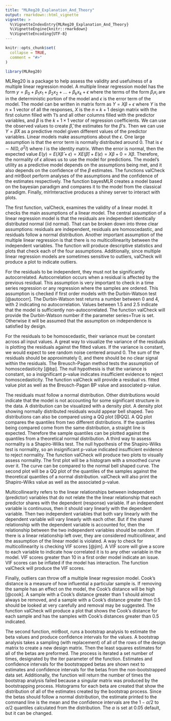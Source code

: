 ```yaml
---
title: "MLReg20_Explanation_And_Theory"
output: rmarkdown::html_vignette
vignette: >
  %\VignetteIndexEntry{MLReg20_Explanation_And_Theory}
  %\VignetteEngine{knitr::rmarkdown}
  %\VignetteEncoding{UTF-8}
---
```


```r
knitr::opts_chunk$set(
  collapse = TRUE,
  comment = "#>"
)
```

```r
library(MLReg20)
```


MLReg20 is a package to help assess the validity and usefulness of a multiple linear regression model. A multiple linear regression model has the form $y=\beta_0 + \beta_1x_1+\beta_2x_2+...+\beta_kx_k+\epsilon$ where the terms of the form $\beta_ix_i$ are in the deterministic portion of the model and $\epsilon$ is the error term of the model. The model can be written in matrix form as $Y=X\beta+\epsilon$ where $Y$ is the $n \times 1$ vector of all the responses, $X$ is the $n \times k+1$ design matrix with the first column filled with 1's and all other columns filled with the predictor variables, and $\beta$ is the $k+1 \times 1$ vector of regression coefficients. We can use the observed values to create $\hat{\beta}$, the estimates for the $\beta$'s. Then we can use $Y=\hat{\beta}X$ as a predictive model given different values of the predictor variables. Linear models make assumptions about the $\epsilon$. One large assumption is that the error term is normally distributed around 0. That is $\epsilon \sim N(0, \sigma^2I)$ where $I$ is the identity matrix. When the error is normal, then the expected value $E(y)=E(X\hat{\beta}+\epsilon)=XE(\hat{\beta})+E(\epsilon)=X\beta+0=X\beta$. Therefore, the normality of $\epsilon$ allows us to use the model for predictions. The model's utility as a predictive model depends on the assumptions being met, and it also depends on the confidence of the $\beta$ estimates. The functions valCheck and mlrBoot perform analyses of the assumptions and the confidence of the estimates respectively. The function bayesMLR creates a model based on the bayesian paradigm and compares it to the model from the classical paradigm. Finally, mlrInteractive produces a shiney server to interact with plots. 

The first function, valCheck, examines the validity of a linear model. It checks the main assumptions of a linear model. The central assumption of a linear regression model is that the residuals are independent identically distributed normal (iid normal). That can be broken down into three clear assumptions: residuals are independent, residuals are homoscedastic, and residuals follow a normal distribution. Another important assumption of the multiple linear regression is that there is no multicollinearity between the independent variables. The function will produce descriptive statistics and plots that check each of the four assumptions. Additionally, since multiple linear regression models are sometimes sensitive to outliers, valCheck will produce a plot to indicate outliers. 

For the residuals to be independent, they must not be significantly autocorrelated. Autocorrelation occurs when a residual is affected by the previous residual. This assumption is very important to check in a time series regression or any regression where the samples are ordered. This assumption is checked if first order models with the Durbin-Watson test [@autocorr]. The Durbin-Watson test returns a number between 0 and 4, with 2 indicating no autocorrelation. Values between 1.5 and 2.5 indicate that the model is sufficiently non-autocorrelated. The function valCheck will provide the Durbin-Watson number if the parameter series=True is set. Otherwise it will be assumed that the assumption on independence is satisfied by design. 

For the residuals to be homoscedastic, their variance must be constant across all input values. A great way to visualize the variance of the residuals is plotting the residuals against the fitted values. If the variance is constant, we would expect to see random noise centered around 0. The sum of the residuals should be approximately 0, and there should be no clear signal within the residuals. The Breusch-Pagan method tests the assumption of homoscedasticity [@bp]. The null hypothesis is that the variance is constant, so a insignificant p-value indicates insufficient evidence to reject homoscedasticity. The function valCheck will provide a residual vs. fitted value plot as well as the Breusch-Pagan BP value and associated p-value. 

The residuals must follow a normal distribution. Other distributions would indicate that the model is not accounting for some significant structure in the data. A distribution can be visualized with a density plot. A density plot showing normally distributed residuals would appear bell shaped. Two distributions can also be compared using a QQ plot [@QQ]. A QQ plot compares the quantiles from two different distributions. If the quantiles being compared come from the same distribution, a straight line is expected. Therefore the sample quantiles can be plotted against the quantiles from a theoretical normal distribution. A third way to assess normality is a Shapiro-Wilks test. The null hypothesis of the Shapiro-Wilks test is normality, so an insignificant p-value indicated insufficient evidence to reject normality. The function valCheck will produce two plots to visually assess normality. The first plot will be a histogram with a smoothed curve over it. The curve can be compared to the normal bell shaped curve. The second plot will be a QQ plot of the quantiles of the samples against the theoretical quantiles of a normal distribution. valCheck will also print the Shapiro-Wilks value as well as the associated p-value. 

Multicollinearity refers to the linear relationships between independent (predictor) variables that do not relate the the linear relationship that each predictor shares with the dependent (response) variable. If an independent variable is continuous, then it should vary linearly with the dependent variable. Then two independent variables that both vary linearly with the dependent variable will vary linearly with each other. But if the shared relationship with the dependent variable is accounted for, then the relationship between the two independent variables should be random. If there is a linear relationship left over, they are considered multicollinear, and the assumption of the linear model is violated. A way to check for multicollinearity is checking VIF scores [@jim]. A VIF score will give a score to each variable to indicate how correlated it is to any other variable in the model. VIF scores greater than 10 in a first order model indicate an issue. VIF scores can be inflated if the model has interaction. The function valCheck will produce the VIF scores. 

Finally, outliers can throw off a multiple linear regression model. Cook's distance is a measure of how influential a particular sample is. If removing the sample has an effect on the model, the Cook's distance will be high [@cook]. A sample with a Cook's distance greater than 1 should almost always be removed, and a sample with a Cook's distance greater than 0.5 should be looked at very carefully and removal may be suggested. The function valCheck will produce a plot that shows the Cook's distance for each sample and has the samples with Cook's distances greater than 0.5 indicated. 

The second function, mlrBoot, runs a bootstrap analysis to estimate the beta values and produce confidence intervals for the values. A bootstrap analysis takes a sampling (with replacement) of all of the rows of the design matrix to create a new design matrix. Then the least squares estimates for all of the betas are preformed. The process is iterated a set number of times, designated by the iter parameter of the function. Estimates and confidence intervals for the bootstrapped betas are shown next to estimates and confidence intervals for the betas from the non-bootstrapped data set. Additionally, the function will return the number of times the bootstrap analysis failed because a singular matrix was produced by the bootstrapping process. Histograms for each beta are created that show the distribution of all of the estimates created by the bootstrap process. Since the betas should follow a normal distribution, the estimate printed to the command line is the mean and the confidence intervals are the $1-\alpha/2$ to $\alpha/2$ quantiles calculated from the distribution. The $\alpha$ is set at 0.05 default, but it can be changed. 

